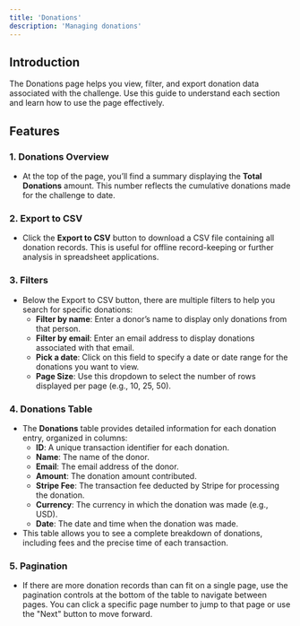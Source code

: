 ```yaml
---
title: 'Donations'
description: 'Managing donations'
---
```


## Introduction

The Donations page helps you view, filter, and export donation data associated with the challenge. Use this guide to understand each section and learn how to use the page effectively.

## Features

### 1. **Donations Overview**

- At the top of the page, you’ll find a summary displaying the **Total Donations** amount. This number reflects the cumulative donations made for the challenge to date.

### 2. **Export to CSV**

- Click the **Export to CSV** button to download a CSV file containing all donation records. This is useful for offline record-keeping or further analysis in spreadsheet applications.

### 3. **Filters**

- Below the Export to CSV button, there are multiple filters to help you search for specific donations:
    - **Filter by name**: Enter a donor’s name to display only donations from that person.
    - **Filter by email**: Enter an email address to display donations associated with that email.
    - **Pick a date**: Click on this field to specify a date or date range for the donations you want to view.
    - **Page Size**: Use this dropdown to select the number of rows displayed per page (e.g., 10, 25, 50).

### 4. **Donations Table**

- The **Donations** table provides detailed information for each donation entry, organized in columns:
    - **ID**: A unique transaction identifier for each donation.
    - **Name**: The name of the donor.
    - **Email**: The email address of the donor.
    - **Amount**: The donation amount contributed.
    - **Stripe Fee**: The transaction fee deducted by Stripe for processing the donation.
    - **Currency**: The currency in which the donation was made (e.g., USD).
    - **Date**: The date and time when the donation was made.
- This table allows you to see a complete breakdown of donations, including fees and the precise time of each transaction.

### 5. **Pagination**

- If there are more donation records than can fit on a single page, use the pagination controls at the bottom of the table to navigate between pages. You can click a specific page number to jump to that page or use the "Next" button to move forward.